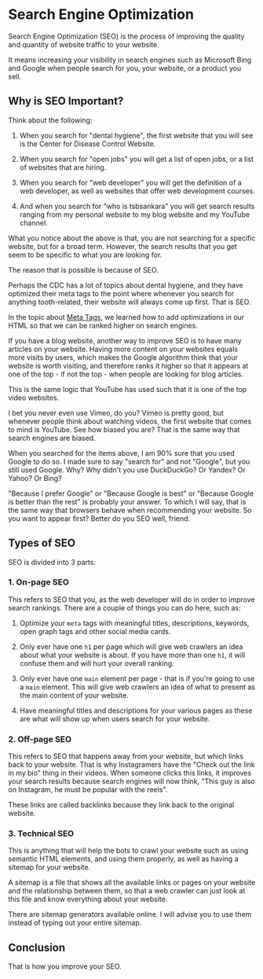 # Search Engine Optimization

Search Engine Optimization (SEO) is the process of improving the quality and quantity of website traffic to your website.

It means increasing your visibility in search engines such as Microsoft Bing and Google when people search for you, your website, or a product you sell.

## Why is SEO Important?

Think about the following:

1. When you search for "dental hygiene", the first website that you will see is the Center for Disease Control Website.

2. When you search for "open jobs" you will get a list of open jobs, or a list of websites that are hiring.

3. When you search for "web developer" you will get the definition of a web developer, as well as websites that offer web development courses.

4. And when you search for "who is tsbsankara" you will get search results ranging from my personal website to my blog website and my YouTube channel.

What you notice about the above is that, you are not searching for a specific website, but for a broad term. However, the search results that you get seem to be specific to what you are looking for.

The reason that is possible is because of SEO.

Perhaps the CDC has a lot of topics about dental hygiene, and they have optimized their meta tags to the point where whenever you search for anything tooth-related, their website will always come up first. That is SEO.

In the topic about [Meta Tags](/web-development/html/meta), we learned how to add optimizations in our HTML so that we can be ranked higher on search engines.

If you have a blog website, another way to improve SEO is to have many articles on your website. Having more content on your websites equals more visits by users, which makes the Google algorithm think that your website is worth visiting, and therefore ranks it higher so that it appears at one of the top - if not the top - when people are looking for blog articles.

This is the same logic that YouTube has used such that it is one of the top video websites.

I bet you never even use Vimeo, do you? Vimeo is pretty good, but whenever people think about watching videos, the first website that comes to mind is YouTube. See how biased you are? That is the same way that search engines are biased.

When you searched for the items above, I am 90% sure that you used Google to do so. I made sure to say "search for" and not "Google", but you still used Google. Why? Why didn't you use DuckDuckGo? Or Yandex? Or Yahoo? Or Bing?

"Because I prefer Google" or "Because Google is best" or "Because Google is better than the rest" is probably your answer. To which I will say, that is the same way that browsers behave when recommending your website. So you want to appear first? Better do you SEO well, friend.

## Types of SEO

SEO is divided into 3 parts:

### 1. On-page SEO

This refers to SEO that you, as the web developer will do in order to improve search rankings. There are a couple of things you can do here, such as:

1. Optimize your `meta` tags with meaningful titles, descriptions, keywords, open graph tags and other social media cards.

2. Only ever have one `h1` per page which will give web crawlers an idea about what your website is about. If you have more than one `h1`, it will confuse them and will hurt your overall ranking.

3. Only ever have one `main` element per page - that is if you're going to use a `main` element. This will give web crawlers an idea of what to present as the main content of your website.

4. Have meaningful titles and descriptions for your various pages as these are what will show up when users search for your website.

### 2. Off-page SEO

This refers to SEO that happens away from your website, but which links back to your website. That is why Instagramers have the "Check out the link in my bio" thing in their videos. When someone clicks this links, it improves your search results because search engines will now think, "This guy is also on Instagram, he must be popular with the reels".

These links are called backlinks because they link back to the original website.

### 3. Technical SEO

This is anything that will help the bots to crawl your website such as using semantic HTML elements, and using them properly, as well as having a sitemap for your website.

A sitemap is a file that shows all the available links or pages on your website and the relationship between them, so that a web crawler can just look at this file and know everything about your website.

There are sitemap generators available online. I will advise you to use them instead of typing out your entire sitemap.

## Conclusion

That is how you improve your SEO.
